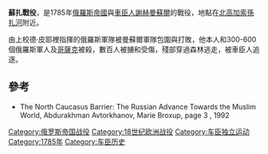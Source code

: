 '''蘇扎戰役'''，是1785年[[俄羅斯帝國|俄羅斯帝國]]與[[車臣人|車臣人]][[謝赫曼蘇爾|謝赫曼蘇爾]]的戰役，地點在[[北高加索|北高加索]][[孫扎河|孫扎河]]附近。

由上校德·皮耶裡指揮的俄羅斯軍隊被曼蘇爾軍隊包圍與打敗，他本人和300-600個俄羅斯軍人及[[哥薩克|哥薩克]]被殺，數百人被擄和受傷，殘部穿過森林逃走，被車臣人追逐。

==參考==
*The North Caucasus Barrier: The Russian Advance Towards the Muslim World, Abdurakhman Avtorkhanov, Marie Broxup, page 3 , 1992

[[Category:俄罗斯帝国战役|Category:俄罗斯帝国战役]]
[[Category:18世纪欧洲战役|Category:18世纪欧洲战役]]
[[Category:车臣独立运动|Category:车臣独立运动]]
[[Category:1785年|Category:1785年]]
[[Category:车臣历史|Category:车臣历史]]